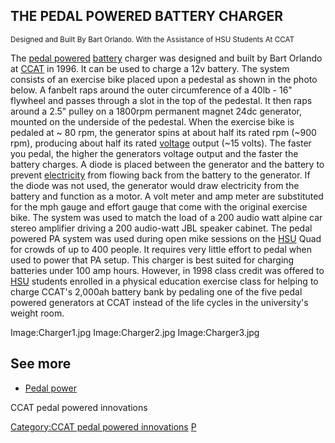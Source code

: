 ==THE PEDAL POWERED BATTERY CHARGER==
<small>Designed and Built By Bart Orlando. With the Assistance of HSU Students At CCAT</small>

The [[pedal powered]] [[battery]] charger was designed and built by Bart Orlando at [[CCAT]] in 1996. It can be used to charge a 12v battery. The system consists of an exercise bike placed upon a pedestal as shown in the photo below. A fanbelt raps around the outer circumference of a 40lb - 16" flywheel and passes through a slot in the top of the pedestal. It then raps around a 2.5" pulley on a 1800rpm permanent magnet 24dc generator, mounted on the underside of the pedestal. When the exercise bike is pedaled at ~ 80 rpm, the generator spins at about half its rated rpm (~900 rpm), producing about half its rated [[voltage]] output (~15 volts). The faster you pedal, the higher the generators voltage output and the faster the battery charges. A diode is placed between the generator and the battery to prevent [[electricity]] from flowing back from the battery to the generator. If the diode was not used, the generator would draw electricity from the battery and function as a motor. A volt meter and amp meter are substituted for the mph gauge and effort gauge that come with the original exercise bike. The system was used to match the load of a 200 audio watt alpine car stereo amplifier driving a 200 audio-watt JBL speaker cabinet. The pedal powered PA system was used during open mike sessions on the [[HSU]] Quad for crowds of up to 400 people. It requires very little effort to pedal when used to power that PA setup. This charger is best suited for charging batteries under 100 amp hours. However, in 1998 class credit was offered to [[HSU]] students enrolled in a physical education exercise class for helping to charge CCAT's 2,000ah battery bank by pedaling one of the five pedal powered generators at CCAT instead of the life cycles in the university's weight room.

<gallery>
Image:Charger1.jpg
Image:Charger2.jpg
Image:Charger3.jpg
</gallery>

==See more==
*[[Pedal power]]
<categorytree mode=pages depth=0>CCAT pedal powered innovations</categorytree>

{{CCATpage}}
[[Category:CCAT pedal powered innovations]]
[[Category:CCAT|P]]